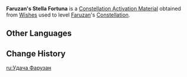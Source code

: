 {{Item Infobox
|id           = 1176
|image        = Item Stella Fortuna (4 Star).png
|type         = Constellation Activation Materials
|group        = Stella Fortuna
|quality      = 4
|description  = [[Faruzan]]'s Constellation Activation Material
|source1      = [[Wishes]]
}}
'''Faruzan's Stella Fortuna''' is a [[Constellation Activation Material]] obtained from [[Wishes]] used to level [[Faruzan]]'s [[Constellation]].

==Other Languages==
{{Other Languages
|en      = Faruzan's Stella Fortuna
|zhs     = 珐露珊的命星
|zhs_rm  = Fàlùshān de Mìngxīng
|zht     = 琺露珊的命星
|zht_rm  = Fàlùshān de Mìngxīng
|zh_tl   = Faruzan's {{Lex|Stella Fortuna|zh}}
|ja      = ファルザンの星屑
|ja_rm   = Faruzan no Hoshikuzu
|ja_tl   = Faruzan's {{Lex|Stella Fortuna|ja}}
|ko      = 파루잔의 운명의 별
|ko_rm   = Parujan-ui Unmyeong-ui Byeol
|ko_tl   = Faruzan's {{Lex|Stella Fortuna|ko}}
|es      = Stella Fortuna de Faruzan
|es_tl   = Faruzan's Stella Fortuna
|fr      = Stella Fortuna de Faruzan
|fr_tl   = Faruzan's Stella Fortuna
|ru      = <!--Удача Фарузан-->
|ru_tl   = <!--Faruzan's {{Lex|Stella Fortuna|ru}}-->
|th      = ดวงดาวแห่งชีวิตของ Faruzan
|th_rm   = Duangdao haeng Chiwit khong Faruzan
|th_tl   = Faruzan's {{Lex|Stella Fortuna|th}}
|vi      = Chòm Sao Của Faruzan
|vi_tl   = Faruzan's {{Lex|Stella Fortuna|vi}}
|de      = Stella Fortuna von Faruzan
|de_tl   = Faruzan's Stella Fortuna
|id      = Faruzan's Stella Fortuna
|pt      = <!--Constelação de Faruzan/Stella Fortuna de Faruzan-->
|pt_tl   = <!--Faruzan's Stella Fortuna-->
|tr      = <!--Faruzan' Yaşam Yıldızı-->
|tr_tl   = <!--Faruzan's Stella Fortuna-->
|it      = Stella Fortuna di Faruzan
|it_tl   = Faruzan's Stella Fortuna
}}

==Change History==
{{Change History|3.3}}

[[ru:Удача Фарузан]]